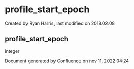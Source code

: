 
# profile_start_epoch 

 Created by  Ryan Harris, last modified on 2018.02.08

## profile_start_epoch

integer

Document generated by Confluence on nov 11, 2022 04:24
